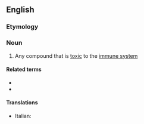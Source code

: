 ==English==

===Etymology===
{{prefix|en|immuno|toxin}}

===Noun===
{{wikipedia}}
{{en-noun}}

# Any compound that is [[toxic]] to the [[immune system]]

====Related terms====
* {{l|en|immunotoxic}}
* {{l|en|immunotoxicity}}

====Translations====
{{trans-top}}
* Italian: {{t+|it|immunotossina}}
{{trans-mid}}
{{trans-bottom}}